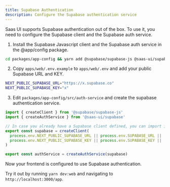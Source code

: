 ```yaml
---
title: Supabase Authentication
description: Configure the Supabase authentication service
---
```


Saas UI supports Supabase authentication out of the box. To use it, you need to configure the Supabase client and the Supabase auth service.

1. Install the Supabase Javascript client and the Supabase auth service in the @app/config package.

```bash
cd packages/app-config && yarn add @supabase/supabase-js @saas-ui/supabase
```

2. Copy `apps/web/.env.example` to `apps/web/.env` and add your public Supabase URL and KEY.

```bash
NEXT_PUBLIC_SUPABASE_URL="https://x.supabase.co"
NEXT_PUBLIC_SUPABASE_KEY="x"
```

3. Edit `packages/app-config/src/auth-service` and create the supabase authentication service.

```js
import { createClient } from '@supabase/supabase-js'
import { createAuthService } from '@saas-ui/supabase'

// In case you already have a Supabase client defined, you can import it instead of creating a new one.
export const supabase = createClient(
  process.env.NEXT_PUBLIC_SUPABASE_URL || process.env.SUPABASE_URL || '',
  process.env.NEXT_PUBLIC_SUPABASE_KEY || process.env.SUPABASE_KEY || ''
)

export const authService = createAuthService(supabase)
```

Now your frontend is configured to use Supabase authentication.

Try it out by running `yarn dev:web` and navigating to `http://localhost:3000/app`.
